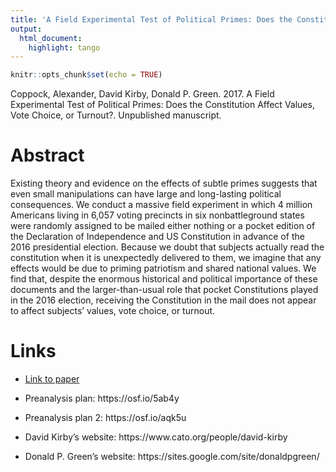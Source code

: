 ```yaml
---
title: 'A Field Experimental Test of Political Primes: Does the Constitution Affect Values, Vote Choice, or Turnout?'
output:
  html_document:
    highlight: tango
---
```


```r
knitr::opts_chunk$set(echo = TRUE)
```

Coppock, Alexander, David Kirby, Donald P. Green. 2017. A Field Experimental Test of Political Primes: Does the Constitution Affect Values, Vote Choice, or Turnout?. Unpublished manuscript.

# Abstract
Existing theory and evidence on the effects of subtle primes suggests that even small manipulations can have large and long-lasting political consequences. We conduct a massive field experiment in which 4 million Americans living in 6,057 voting precincts in six nonbattleground states were randomly assigned to be mailed either nothing or a pocket edition of the Declaration of Independence and US Constitution in advance of the 2016 presidential election. Because we doubt that subjects actually read the constitution when it is unexpectedly delivered to them, we imagine that any effects would be due to priming patriotism and shared national values. We find that, despite the enormous historical and political importance of these documents and the larger-than-usual role that pocket Constitutions played in the 2016 election, receiving the Constitution in the mail does not appear to affect subjects' values, vote choice, or turnout.

# Links
 - <a href='coppock_kirby_green_2017.pdf'>Link to paper</a>
 - Preanalysis plan: https://osf.io/5ab4y 
 - Preanalysis plan 2: https://osf.io/aqk5u 

- David Kirby's website: https://www.cato.org/people/david-kirby
- Donald P. Green's website: https://sites.google.com/site/donaldpgreen/

